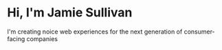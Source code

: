 # Hi, I'm Jamie Sullivan

I'm creating noice web experiences for the next generation of consumer-facing companies
